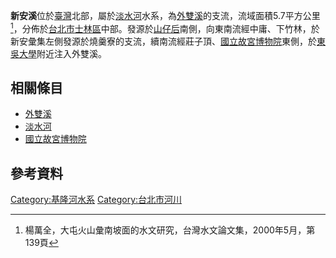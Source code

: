 {{Infobox river
| river_name = 新安溪
| native_name =
| other_name =  
| etymology =
| image_name =
| image_size =
| caption    =
| origin     = [[山仔后|山仔后]]南側
| mouth      = [[東吳大學_(台灣)|東吳大學]]附近
| progression = [[外雙溪|外雙溪]]
| basin_countries =
| location   =
| length     = 
| elevation  =  
| mouth_elevation =
| discharge  = 
| watershed  = {{convert|5.7|km2|}}
| left_tribs =
| right_tribs =
}}
'''新安溪'''位於[[臺灣|臺灣]]北部，屬於[[淡水河|淡水河]]水系，為[[外雙溪|外雙溪]]的支流，流域面積5.7平方公里<ref>楊萬全，大屯火山彙南坡面的水文研究，台灣水文論文集，2000年5月，第139頁</ref>，分佈於[[台北市|台北市]][[士林區|士林區]]中部。發源於[[山仔后|山仔后]]南側，向東南流經中庸、下竹林，於新安彙集左側發源於燒羹寮的支流，續南流經莊子頂、[[國立故宮博物院|國立故宮博物院]]東側，於[[東吳大學_(台灣)|東吳大學]]附近注入外雙溪。

==相關條目==
*[[外雙溪|外雙溪]]
*[[淡水河|淡水河]]
*[[國立故宮博物院|國立故宮博物院]]

==參考資料==
<div class="references-small">
<references />
</div>

{{淡水河}}

[[Category:基隆河水系|Category:基隆河水系]]
[[Category:台北市河川|Category:台北市河川]]